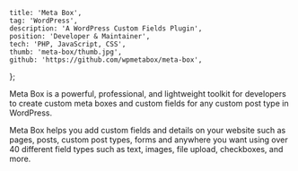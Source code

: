 
	title: 'Meta Box',
	tag: 'WordPress',
	description: 'A WordPress Custom Fields Plugin',
	position: 'Developer & Maintainer',
	tech: 'PHP, JavaScript, CSS',
	thumb: 'meta-box/thumb.jpg',
	github: 'https://github.com/wpmetabox/meta-box',
};


Meta Box is a powerful, professional, and lightweight toolkit for developers to create custom meta boxes and custom fields for any custom post type in WordPress.

Meta Box helps you add custom fields and details on your website such as pages, posts, custom post types, forms and anywhere you want using over 40 different field types such as text, images, file upload, checkboxes, and more.
